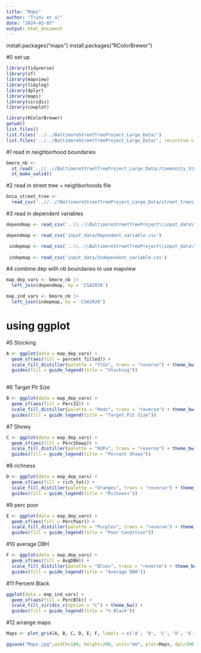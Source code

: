 ```yaml
---
title: "Maps"
author: "Trini et al"
date: "2024-03-05"
output: html_document
---
```


install.packages("maps")
install.packages("RColorBrewer")

#0 set up 
```r
library(tidyverse)
library(sf) 
library(mapview)  
library(tidylog) 
library(dplyr)
library(maps)
library(viridis)
library(cowplot)

library(RColorBrewer)
getwd()
list.files()
list.files('../../BaltimoreStreetTreeProject_Large_Data/')
list.files('../../BaltimoreStreetTreeProject_Large_Data/', recursive = TRUE)
```

#1 read in neighborhood boundaries
```r
bmore_nb <- 
  st_read('..//..//BaltimoreStreetTreeProject_Large_Data//Community_Statistical_Areas_(CSAs)__Reference_Boundaries//Community_Statistical_Areas_(CSAs)__Reference_Boundaries.shp') |> #BNIA community delineations
  st_make_valid()
```

#2 read in street tree + neighborhoods file
```r
bnia_street_tree <-
  read_csv('..//..//BaltimoreStreetTreeProject_Large_Data/street_trees_with_neigh_attributes.csv')

```

#3 read in dependent variables
```r
dependmap <- read_csv('..\\..\\BaltimoreStreetTreeProject\\input_data\\Dependent_variable.csv')

dependmap <- read_csv('input_data/Dependent_variable.csv')

 indepmap <- read_csv('..\\..\\BaltimoreStreetTreeProject\\input_data\\Independent_variable.csv')
 
 indepmap <- read_csv('input_data/Independent_variable.csv')
```

#4 combine dep with nb boundaries to use mapview
```r
map_dep_vars <- bmore_nb |> 
  left_join(dependmap, by = 'CSA2020')

map_ind_vars <- bmore_nb |> 
  left_join(indepmap, by = 'CSA2020')

```

# using ggplot

#5 Stocking
```r
A <- ggplot(data = map_dep_vars) + 
  geom_sf(aes(fill = percent_filled)) + 
  scale_fill_distiller(palette = "YlGn", trans = "reverse") + theme_bw() +
  guides(fill = guide_legend(title = "Stocking"))
  
```

#6 Target Pit Size
```r
B <- ggplot(data = map_dep_vars) + 
  geom_sf(aes(fill = Perc32)) + 
  scale_fill_distiller(palette = "Reds", trans = "reverse") + theme_bw()+
  guides(fill = guide_legend(title = "Target Pit Size"))
```

#7 Showy 
```r
C <- ggplot(data = map_dep_vars) + 
  geom_sf(aes(fill = PercShowy)) + 
  scale_fill_distiller(palette = "RdPu", trans = "reverse") + theme_bw()+
  guides(fill = guide_legend(title = "Percent Showy"))
```

#8 richness 
```r
D <- ggplot(data = map_dep_vars) + 
  geom_sf(aes(fill = rich_tot)) + 
  scale_fill_distiller(palette = "Oranges", trans = "reverse") + theme_bw() +
  guides(fill = guide_legend(title = "Richness"))
```

#9 perc poor
```r
E <- ggplot(data = map_dep_vars) + 
  geom_sf(aes(fill = PercPoor)) + 
  scale_fill_distiller(palette = "Purples", trans = "reverse") + theme_bw()+
  guides(fill = guide_legend(title = "Poor Condition"))
```

#10 average DBH
```r
F <- ggplot(data = map_dep_vars) + 
  geom_sf(aes(fill = AvgDBH)) + 
  scale_fill_distiller(palette = "Blues", trans = "reverse") + theme_bw() +
  guides(fill = guide_legend(title = "Average DBH"))
```

#11 Percent Black
```r
ggplot(data = map_ind_vars) + 
  geom_sf(aes(fill = PercBlk)) +
  scale_fill_viridis_c(option = "C") + theme_bw() +
  guides(fill = guide_legend(title = "% Black"))

```

#12 arrange maps
```r
Maps <- plot_grid(A, B, C, D, E, F, labels = c('A', 'B', 'C', 'D', 'E', 'F'), ncol = 2)

ggsave("Maps.jpg",width=180, height=200, unit="mm", plot=Maps, dpi=300 )
```

